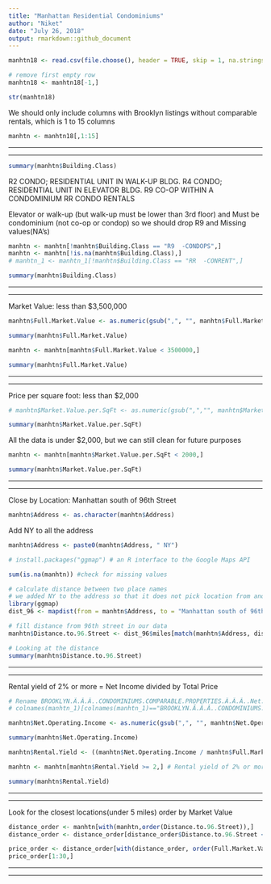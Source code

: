 ---
title: "Manhattan Residential Condominiums"
author: "Niket"
date: "July 26, 2018"
output: rmarkdown::github_document
---

```{r}
manhtn18 <- read.csv(file.choose(), header = TRUE, skip = 1, na.strings = c("NA", "", " ", "."))
```

```{r}
# remove first empty row
manhtn18 <- manhtn18[-1,]
```


```{r}
str(manhtn18)
```

We should only include columns with Brooklyn listings without comparable rentals, which is 1 to 15 columns
```{r}
manhtn <- manhtn18[,1:15]
```

***
***

```{r}
summary(manhtn$Building.Class)
```
R2	CONDO; RESIDENTIAL UNIT IN WALK-UP BLDG.
R4	CONDO; RESIDENTIAL UNIT IN ELEVATOR BLDG.
R9	CO-OP WITHIN A CONDOMINIUM
RR	CONDO RENTALS


Elevator or walk-up (but walk-up must be lower than 3rd floor) and
Must be condominium (not co-op or condop) so we should drop R9 and Missing values(NA's)
```{r}
manhtn <- manhtn[!manhtn$Building.Class == "R9  -CONDOPS",]
manhtn <- manhtn[!is.na(manhtn$Building.Class),]
# manhtn_1 <- manhtn_1[!manhtn$Building.Class == "RR  -CONRENT",]
```

```{r}
summary(manhtn$Building.Class)
```

***
***

Market Value: less than $3,500,000

```{r}
manhtn$Full.Market.Value <- as.numeric(gsub(",", "", manhtn$Full.Market.Value)) #As the numerical values in Price column are comma seperated, remove comma

summary(manhtn$Full.Market.Value)
```

```{r}
manhtn <- manhtn[manhtn$Full.Market.Value < 3500000,]

summary(manhtn$Full.Market.Value)
```

***
***

Price per square foot: less than $2,000

```{r}
# manhtn$Market.Value.per.SqFt <- as.numeric(gsub(",","", manhtn$Market.Value.per.SqFt)) #As the numerical values in Price.per.sq.foot column are comma seperated, remove comma

summary(manhtn$Market.Value.per.SqFt)
```
All the data is under $2,000, but we can still clean for future purposes

```{r}
manhtn <- manhtn[manhtn$Market.Value.per.SqFt < 2000,]

summary(manhtn$Market.Value.per.SqFt)
```

***
***

Close by Location: Manhattan south of 96th Street

```{r}
manhtn$Address <- as.character(manhtn$Address)
```

Add NY to all the address
```{r}
manhtn$Address <- paste0(manhtn$Address, " NY")
```


```{r}
# install.packages("ggmap") # an R interface to the Google Maps API
```

```{r}
sum(is.na(manhtn)) #check for missing values
```


```{r}
# calculate distance between two place names
# we added NY to the address so that it does not pick location from another state
library(ggmap)
dist_96 <- mapdist(from = manhtn$Address, to = "Manhattan south of 96th Street")
```

```{r}
# fill distance from 96th street in our data
manhtn$Distance.to.96.Street <- dist_96$miles[match(manhtn$Address, dist_96$from)]
```

```{r}
# Looking at the distance
summary(manhtn$Distance.to.96.Street)
```


***
***

Rental yield of 2% or more = Net Income divided by Total Price

```{r}
# Rename BROOKLYN.Ã.Â.Â..CONDOMINIUMS.COMPARABLE.PROPERTIES.Ã.Â.Â..Net.Operating.Income to Net.Operating.Income
# colnames(manhtn_1)[colnames(manhtn_1)=="BROOKLYN.Ã.Â.Â..CONDOMINIUMS.COMPARABLE.PROPERTIES.Ã.Â.Â..Net.Operating.Income"] <- "Net.Operating.Income"
```

```{r}
manhtn$Net.Operating.Income <- as.numeric(gsub(",", "", manhtn$Net.Operating.Income)) #As the numerical values in Price.per.sq.foot column are comma seperated, remove comma

summary(manhtn$Net.Operating.Income)
```

```{r}
manhtn$Rental.Yield <- ((manhtn$Net.Operating.Income / manhtn$Full.Market.Value) * 100) 
```


```{r}
manhtn <- manhtn[manhtn$Rental.Yield >= 2,] # Rental yield of 2% or more

summary(manhtn$Rental.Yield)
```

***
***


Look for the closest locations(under 5 miles) order by Market Value
```{r}
distance_order <- manhtn[with(manhtn,order(Distance.to.96.Street)),]
distance_order <- distance_order[distance_order$Distance.to.96.Street < 5,]
```

```{r}
price_order <- distance_order[with(distance_order, order(Full.Market.Value)),]
price_order[1:30,]
```

***
***
